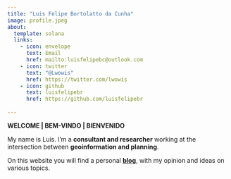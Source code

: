 ```yaml
---
title: "Luis Felipe Bortolatto da Cunha"
image: profile.jpeg
about:
  template: solana
  links:
    - icon: envelope
      text: Email
      href: mailto:luisfelipebc@outlook.com
    - icon: twitter 
      text: "@Lwowis"
      href: https://twitter.com/lwowis
    - icon: github
      text: luisfelipebr
      href: https://github.com/luisfelipebr
    
---
```


**WELCOME | BEM-VINDO | BIENVENIDO**

My name is Luis. I'm a **consultant and researcher** working at the intersection between **geoinformation and planning**.

On this website you will find a personal **[blog](blog.qmd)**, with my opinion and ideas on various topics.
